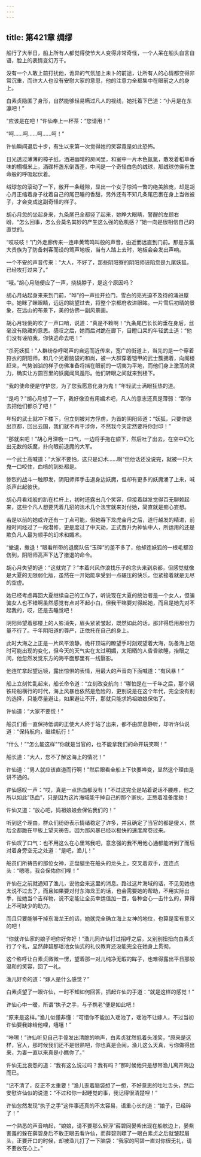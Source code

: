 ```yaml
---
---
---
```

title: 第421章 绸缪
---





船行了大半日，船上所有人都觉得使节大人变得非常奇怪，一个人呆在船头自言自语，脸上的表情变幻万千。

没有一个人敢上前打扰他，诡异的气氛加上未卜的前途，让所有人的心情都变得非常沉重，而许大人也没有安慰大家的意思，他的注意力全都集中在眼前之人的身上。

白素贞隐匿了身形，自然能够轻易瞒过凡人的视线，她托着下巴道：“小月是在东瀛吧！”

“应该是在吧！”许仙奉上一杯茶：“您请用！”

“呵……呵……呵……呵！”

许仙瞬间退后十步，有生以来第一次觉得她的笑容竟是如此恐怖。

日光透过薄薄的樟子纸，洒进幽暗的房间里，和室中一片木色氤氲，散发着稻草香味的榻榻米上，酒碟杯盏东倒西歪，中间是一个奇怪白色的绒球，那绒球仿佛有生命般的呼吸起伏着。

绒球忽的滚动了一下，敞开一条缝隙，显出一个女子惊鸿一瞥的绝美脸庞，却是胡心月正缩着身子枕着自己的尾巴睡的香甜，另外还有不知几条尾巴裹在身上当做被子，才会变成这副奇怪的样子。

胡心月忽的坐起身来，九条尾巴全都竖了起来，她睁大眼睛，警醒的左顾右盼，“怎么回事，怎么会莫名其妙的产生这么强的危机感？”她一向是很相信自己的直觉的。

“吱吱吱！”门外走廊传来一连串黄莺鸣叫般的声音，由近而远直到门前。那是东瀛大贵族为了防备刺客而设的莺声地板，当有人踏上去时，地板会会发出声响。

一个不安的声音传来：“大人，不好了，那些阴阳寮的阴阳师诬陷您是九尾妖狐，已经攻打过来了。”

“哦。”胡心月随便应了一声，挠挠脖子，是这个原因吗？

胡心月站起身来来到门前，“哗”的一声拉开拉门，雪白的亮光迫不及待的涌进屋中。她眯了眯眼睛，远远的眺望过去，将整个京都府收进眼眸。一片雪后初晴的景象，在远山的布景下，美的仿佛一副风景画。

胡心月轻佻的吹了一声口哨，说道：“真是不赖啊！”九条尾巴长长的垂在身后，丝毫没有隐藏的意思。感叹之后，她而后对跪在廊下，目瞪口呆的年轻武士道：“他们没有诬陷我，你快逃命去吧！”

“杀死妖狐！”人群纷杂呼喝声的自远而近传来，宽广的街道上，当先的是一个穿着狩衣的阴阳师，和几个光着脑袋的和尚，被一大群穿着铠甲的武士簇拥着，向阁楼赶来，气势汹汹的样子仿佛准备将挡在眼前的一切夷为平地，而他们身上激荡的灵力，确实让方圆百里的妖魔闻风遁形。他们转眼之间就来到楼下。

“我的使命便是守护您，为了您我愿意化身为鬼！”年轻武士满眼狂热的道。

“是吗？”胡心月想了一下，我好像没有用媚术吧，凡人的意志还真是薄弱：“那你去把他们都杀了吧！”

年轻的武士就冲下楼下，但立刻被对方俘虏，为首的阴阳师道：“妖狐，只要你退出京都，回出云国，我们就不再干涉你，不然我今天定然要将你封印！”

“那就来吧！”胡心月深吸一口气，一边将手拖在颌下，然后吐了出去，在空中幻化出无数的妖魔，扑向眼前退魔的大军。

一个武士高喊道：“大家不要怕，这只是幻术……啊”但他话还没说完，就被一只大鬼一口咬住，血喷的到处都是。

惨烈的战斗一触即发，阴阳师挥手击退身边妖魔，但却有更多的妖魔涌了上来，喊杀声此起彼伏。

胡心月看戏般的趴在栏杆上，初时还露出几个笑容，但接着越发觉得百无聊赖起来，这些个凡人想要凭着几招的法术几个法宝就来对付她，简直就是痴心妄想。

若是以前的她或许还有一丁点可能，但她吞下龙虎金丹之后，道行越发的精进，前段时间经过了一段潜修，更是度过了中天劫，正式晋升为神仙中人，所运用的还是欺负凡人最为顺手的幻术和媚术。

“撤退，撤退！”眼看所带的退魔队伍“玉碎”的差不多了，他却连妖狐的一根毛都没伤到，阴阳师高声下达了撤退的命令。

胡心月失望的道：“这就完了？”本着兴风作浪找乐子的念头来到京都，但感觉就像是大夏的无限弱化版，虽然在一开始能享受到一点碾压的快乐，但紧接着就是无尽的空虚。

她已经考虑再回大夏继续自己的工作了，听说现在大夏的统治者是一个女人，但骗骗女人也不错啊虽然感觉有点对不起小白，但我干嘛要对得起她，而且是她先对不起我的，哎，还是去睡觉吧！

阴阳师望着那楼上的人影消失，眉头紧紧皱起，既然如此的话，那非得启用那份力量不行了。千年阴阳道的尊严，正依托在自己的身上。

此时大海之上正是一片风平浪静，桅杆顶端的瞭望手时刻观望着大海，防备海上随时可能出现的变化，但今天的天气实在太过明媚，太阳晒的人昏昏欲睡，抬眼之间，他忽然发觉东方的海平面那里有一线翳影。

他连忙拿起望远镜，露出惊惧的表情，用最大的声音向下面喊道：“有风暴！”

船上立刻忙乱起来，船长命令道：“立刻改变航向！”哪怕是在一千年之后，那个钢铁轮船横行的时代，海上风暴也依然是危险的，更别说是在这个年代，完全没有别的选择，只能尽量避让，如果避让不开，那就只能求妈祖娘娘保佑了。

许仙道：“大家不要慌！”

船员们看一直保持低调的正使大人终于站了出来，都不由屏息静听，却听许仙说道：“保持航向，继续航行！”

“什么！”“怎么能这样”“你就是当官的，也不能拿我们的命开玩笑啊！”

船长道：“大人，您不了解这海上的情况！”

许仙道：“男人就应该直道而行啊！”然后眼看全船上下快要哗变，显然这个理由是讲不通的。

许仙感叹一声：“哎，真是一点热血都没有！”不过这完全是站着说话不腰疼，他之所以如此“热血”，只是因为这片海域能干掉自己的那个家伙，正憋着准备度劫！

许仙又道：“放心吧，妈祖娘娘会保佑我们的！”

听到这个理由，群众们纷纷表示情绪稳定了许多，并且确定了当官的都是傻〤，然后全都跪在甲板上望天祷告。因为那风暴已经以极快的速度席卷过来。

许仙叹了口气：也不用这么在心里骂我吧，意念强的我不用他心通都能听到了而后对着身旁空无之处道：“是吧，渔儿！”

船员们所祷告的那位女神，正盘腿坐在船头的龙头上，交叉着双手，连连点头：“嗯嗯，我会保佑你们哩！”

许仙在之前就通知了渔儿，说他会来这里的消息。路过这片海域的话，不见见她也太说不过去了，而且如果要对付东海龙王的话，也会需要她的帮助，不用实际出手，拉她当个吉祥物，说不定能让全员幸运值加一百，各种会心一击什么的，算得上不可缺少的助力。

而且只要能够干掉东海龙王的话，她就完全确立海上女神的地位，也算是蛮有意义的吧！

“你就许仙家的娘子吧你好你好！”渔儿同许仙打过招呼之后，又别别扭扭向白素贞行了个礼，显然薛碧那瑶池女仙式的礼仪教育还没能完全在她身上贯彻。

这个称呼让白素贞微微一愣，望着那一对儿纯净无暇的眸子，也难得露出平日那般温和的笑容，回了一礼。

渔儿好奇的道：“嫁人是什么感觉？”

白素贞望了一眼许仙，一时不知如何回答，抓起许仙的手道：“就是这样的感觉！”

许仙心中一暖，所谓“执子之手，与子携老”便是如此吧！

“原来是这样。”渔儿似懂非懂：“可惜你不能加入瑶池了，瑶池不让嫁人，不过当初许仙要我嫁给他哩，嘻嘻！”

“咔嚓！”许仙听见自己手骨发出清脆的响声，白素贞犹然低着头浅笑，“原来是这样，官人，那时候我们还不是很熟吧，你也真是会闹，渔儿这么天真，亏你做得出来，为妻一直以来真是小瞧你了。”

许仙无比哀怨的道：“我有这么说过吗？我有吗？”那时候他只是想带渔儿离开海边而已。

“记不清了，反正不太重要！”渔儿歪着脑袋想了一想，不好意思的吐吐舌头，然后安慰许仙似的说道：“不过和你一起睡觉的事，我记得很清楚哩！”

许仙忽然发现“执子之手”这件事还真的不太容易，语重心长的道：“娘子，已经碎了！”

一个熟悉的声音响起，“娘娘，请不要那么轻浮”薛碧同晏紫出现在船舷边上，晏紫害羞的躲在薛碧身后不敢正眼去看许仙，而薛碧则瞟了一眼白素贞之后就皱起眉头，正要开口的时候，却被渔儿打了一下脑袋：“我家的阿碧一直对你很无礼，请不要放在心上。”